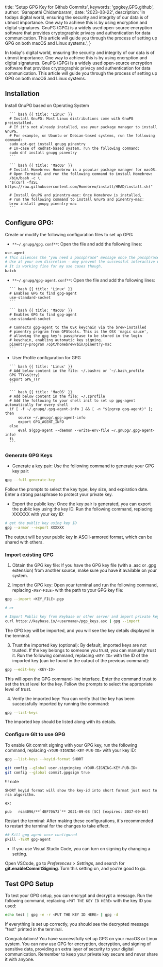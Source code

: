   title: 'Setup GPG Key for Github Commits',
  keywords: 'gpgkey,GPG,github',
  author: 'Ganapathi Chidambaram',
  date: '2023-03-22',
  description:
    'In todays digital world, ensuring the security and integrity of our data is of utmost importance. One way to achieve this is by using encryption and digital signatures. GnuPG (GPG) is a widely used open-source encryption software that provides cryptographic privacy and authentication for data communication. This article will guide you through the process of setting up GPG on both macOS and Linux systems.',
}

In today's digital world, ensuring the security and integrity of our data is of utmost importance. One way to achieve this is by using encryption and digital signatures. GnuPG (GPG) is a widely used open-source encryption software that provides cryptographic privacy and authentication for data communication. This article will guide you through the process of setting up GPG on both macOS and Linux systems.


## Installation

Install GnuPG based on Operating System

<CodeGroup tag="BASH" label="Install GnuPG">

      ``` bash {{ title: 'Linux' }}
      # Install GnuPG: Most Linux distributions come with GnuPG preinstalled.
      # If it's not already installed, use your package manager to install GnuPG.
      # For example, on Ubuntu or Debian-based systems, run the following command:
      sudo apt-get install gnupg pinentry
      # In-case of Redhat-based system, run the following command:
      sudo dnf install gnupg pinentry
      ```

      ``` bash {{ title: 'MacOS' }}
      # Install Homebrew: Homebrew is a popular package manager for macOS.
      # Open Terminal and run the following command to install Homebrew:
      /bin/bash -c \
      "$(curl -fsSL https://raw.githubusercontent.com/Homebrew/install/HEAD/install.sh)"

      # Install GnuPG and pinentry-mac: Once Homebrew is installed,
      # run the following command to install GnuPG and pinentry-mac:
      brew install gnupg pinentry-mac
      ```
</CodeGroup>

## Configure GPG:

Create or modify the following configuration files to set up GPG:

- `**~/.gnupg/gpg.conf**`: Open the file and add the following lines:

``` bash
use-agent
# This silences the "you need a passphrase" message once the passphrase handling is all set.
# Use at your own discretion - may prevent the successful interactive use of some operations.
# It is working fine for my use cases though.
batch
```

- `**~/.gnupg/gpg-agent.conf**`: Open the file and add the following lines:

<CodeGroup tag="BASH" label="GPG Agent Configuration">

      ``` bash {{ title: 'Linux' }}
      # Enables GPG to find gpg-agent
      use-standard-socket
      ```

      ``` bash {{ title: 'MacOS' }}
      # Enables GPG to find gpg-agent
      use-standard-socket

      # Connects gpg-agent to the OSX keychain via the brew-installed
      # pinentry program from GPGtools. This is the OSX 'magic sauce',
      # allowing the gpg key's passphrase to be stored in the login
      # keychain, enabling automatic key signing.
      pinentry-program /opt/homebrew/bin/pinentry-mac
      ```
</CodeGroup>

- User Profile configuration for GPG


<CodeGroup tag="BASH" label="User Profile Configuration">

      ``` bash {{ title: 'Linux' }}
      # Add below content in the file: ~/.bashrc or `~/.bash_profile
      GPG_TTY=$(tty)
      export GPG_TTY
      ```

      ``` bash {{ title: 'MacOS' }}
      # Add below content in the file: ~/.zprofile
      # Add the following to your shell init to set up gpg-agent automatically for every shell
      if [ -f ~/.gnupg/.gpg-agent-info ] && [ -n "$(pgrep gpg-agent)" ]; then
          source ~/.gnupg/.gpg-agent-info
          export GPG_AGENT_INFO
      else
          eval $(gpg-agent --daemon --write-env-file ~/.gnupg/.gpg-agent-info)
      fi
      ```
</CodeGroup>

### Generate GPG Keys

- Generate a key pair: Use the following command to generate your GPG key pair:

``` bash
gpg --full-generate-key
```
Follow the prompts to select the key type, key size, and expiration date. Enter a strong passphrase to protect your private key.

- Export the public key: Once the key pair is generated, you can export the public key using the key ID. Run the following command, replacing XXXXXX with your key ID:

``` bash
# get the public key using key ID
gpg --armor --export XXXXXX
```

The output will be your public key in ASCII-armored format, which can be shared with others.

### Import existing GPG

1. Obtain the GPG key file: If you have the GPG key file (with a .asc or .gpg extension) from another source, make sure you have it available on your system.

2. Import the GPG key: Open your terminal and run the following command, replacing `<KEY-FILE>` with the path to your GPG key file:

``` bash
gpg --import <KEY_FILE>.pgp

# or

# Import Public key from Keybase or other server and import private key separately.
curl https://keybase.io/<username>/pgp_keys.asc | gpg --import
```

The GPG key will be imported, and you will see the key details displayed in the terminal.

3. Trust the imported key (optional): By default, imported keys are not trusted. If the key belongs to someone you trust, you can manually trust it. Run the following command, replacing `<KEY-ID>` with the ID of the imported key (can be found in the output of the previous command):

``` bash
gpg --edit-key <KEY-ID>
```
This will open the GPG command-line interface. Enter the command trust to set the trust level for the key. Follow the prompts to select the appropriate level of trust.

4. Verify the imported key: You can verify that the key has been successfully imported by running the command:

``` bash
gpg --list-keys
```
The imported key should be listed along with its details.


### Configure Git to use GPG

To enable Git commit signing with your GPG key, run the following command, replacing `<YOUR-SIGNING-KEY-PUB-ID>` with your key ID:

``` bash
gpg --list-keys --keyid-format SHORT

git config --global user.signingkey <YOUR-SIGNING-KEY-PUB-ID>
git config --global commit.gpgsign true
```

!!! note

    SHORT keyid format will show the key-id into short format just next to rsa algorithm.

    ex:

    pub   rsa4096/**`4BF70A73`** 2021-09-08 [SC] [expires: 2037-09-04]


Restart the terminal: After making these configurations, it's recommended to restart the terminal for the changes to take effect.

``` bash
## Kill gpg agent once configured
pkill -TERM gpg-agent
```

- If you use Visual Studio Code, you can turn on signing by changing a setting.

Open VSCode, go to *Preferences > Settings*, and search for **git.enableCommitSigning**. Turn this setting on, and you’re good to go.



## Test GPG Setup

To test your GPG setup, you can encrypt and decrypt a message. Run the following command, replacing `<PUT THE KEY ID HERE>` with the key ID you used:


``` bash
echo test | gpg -e -r <PUT THE KEY ID HERE> | gpg -d
```

If everything is set up correctly, you should see the decrypted message "test" printed in the terminal.

Congratulations! You have successfully set up GPG on your macOS or Linux system. You can now use GPG for encryption, decryption, and signing of sensitive data, providing an extra layer of security to your digital communication. Remember to keep your private key secure and never share it with anyone.